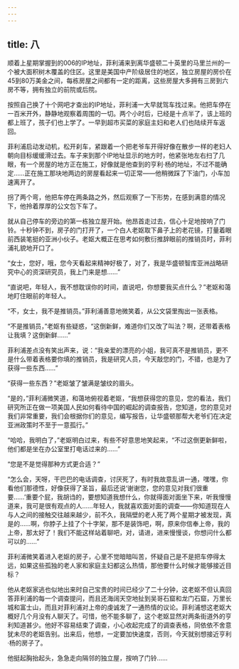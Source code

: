 ```yaml
---
---
---
```

title: 八
---



顺着上星期掌握到的006的IP地址，菲利浦来到离华盛顿二十英里的马里兰州的一个被大面积树木覆盖的住区。这里是美国中产阶级居住的地区，独立房屋的房价在45到80万美金之间，每栋房屋之间都有一定的距离，这些房屋大多拥有三房到六房不等，拥有独立的前院或后院。

按照自己换了十个网吧才查出的IP地址，菲利浦一大早就驾车找过来。他把车停在一百米开外，静静地观察着周围的一切。两个小时后，已经是十点半了，该上班的都上班了，孩子们也上学了。一早到超市买菜的家庭主妇和老人们也陆续开车返回。

菲利浦启动发动机，松开刹车，紧跟着一个把老爷车开得好像在散步一样的老妇人朝向目标缓缓滑过去。车子来到那个IP地址显示的地方时，他紧张地左右扫了几眼，有一个房屋的地方正在施工，好像就是他查到的亨利·杨的地址，不过不能确定……正在施工那块地两边的房屋看起来一切正常——他稍微踩了下油门，小车加速离开了。

拐了两个弯，他把车停在两条路之外，然后观察了一下形势，在感到满意的情况下，他拎着厚厚的公文包下车了。

就从自己停车的旁边的第一栋独立屋开始。他昂首走过去，信心十足地按响了门铃。十秒钟不到，房子的门打开了，一个白人老妪取下鼻子上的老花镜，打量着眼前西装笔挺的亚洲小伙子。老妪大概正在思考如何敷衍推辞眼前的推销员时，菲利浦礼貌地开口了。

“女士，您好，哦，您今天看起来精神好极了，对了，我是华盛顿智库亚洲战略研究中心的资深研究员，我上门来是想……”

“直说吧，年轻人，我不想耽误你的时间，直说吧，你想要我买点什么？”老妪和蔼地盯住眼前的年轻人。

“不，女士，我不是推销员。”菲利浦善意地微笑着，从公文袋里掏出一张表格。

“不是推销员，”老妪有些疑惑，“这倒新鲜，难道你们又改了叫法？啊，还带着表格让我填？这倒新鲜……”

菲利浦差点没有笑出声来，说：“我亲爱的漂亮的小姐，我可真不是推销员，更不是什么带着表格要你填的推销员，我是研究人员，今天敲您的门，不错，也是为了获得一些东西……”

“获得一些东西？”老妪皱了皱满是皱纹的眉头。

“是的，”菲利浦微笑道，和蔼地俯视着老妪，“我想获得您的意见，您的看法，我们研究所正在做一项美国人民如何看待中国的崛起的调查报告，您知道，您的意见对我们非常重要，我们会根据你们的意见，编写报告，让华盛顿那帮大老爷们在决定亚洲政策时不至于一意孤行。”

“哈哈，我明白了，”老妪明白过来，有些不好意思地笑起来，“不过这倒更新鲜啦，他们都是坐在办公室里打电话过来的……”

“您是不是觉得那种方式更合适？”

“怎么会，天呀，干巴巴的电话调查，讨厌死了，有时我故意乱讲一通，嘿嘿，你看他们那德性，好像获得了圣旨，最后还说‘谢谢您，您的意见对我们很重要……’重要个屁，我胡诌的，要想知道我想什么，你就得面对面坐下来，听我慢慢道来，我可是很有观点的人……年轻人，我就喜欢面对面的调查——你知道现在人与人之间的接触交往越来越少，前不久，我隔壁的老人死了两个星期才被发现，真是的……啊，你脖子上挂了个十字架，那不是装饰吧，啊，原来你信奉上帝，我的上帝，那太好了！我们不能这样站着聊吧，对，请进，进来慢慢谈，你想问什么都可以的……”

菲利浦微笑着进入老妪的房子，心里不觉暗暗叫苦，怀疑自己是不是把车停得太远，如果这些孤独的老人家和家庭主妇都这么热情，那他要什么时候才能够接近目标？

他从老妪家逃也似地出来时自己宝贵的时间已经少了二十分钟，这老妪不但认真回答菲利浦的每一个调查提问，而且还海阔天空地扯到吴哥石窟和龙门石窟，万里长城和富士山，而且对菲利浦对上帝的虔诚发了一通热情的议论。菲利浦想这老妪大概好几个月没有人聊天了。可惜，他不能多聊了，这个老妪显然对两条街道外的亨利知道甚少。他好不容易结束了调查，小心收起完成了的调查表格，同依依不舍意犹未尽的老妪告别。出来后，他想，一定要加快速度，否则，今天就别想接近亨利·杨的房子了。

他挺起胸抬起头，急急走向隔邻的独立屋，按响了门铃……